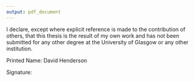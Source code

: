 ```yaml
---
output: pdf_document
---
```


I declare, except where explicit reference is made to the contribution of others, that this thesis is the result of my own work and has not been submitted for any other degree at the University of Glasgow or any other institution.   
     
     
    
Printed Name: David Henderson    

      
       
Signature:    

